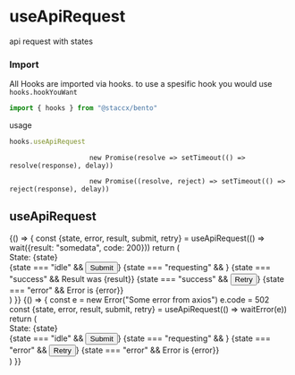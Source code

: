 
<Meta title="hooks|useApiRequest" component={useApiRequest} decorators={[withKnobs]}/>

# useApiRequest
api request with states

### Import
All Hooks are imported via hooks. to use a spesific hook you would
use ```hooks.hookYouWant```

```javascript
import { hooks } from "@staccx/bento"
```
usage
```javascript
hooks.useApiRequest
```

                        new Promise(resolve => setTimeout(() => resolve(response), delay))

                        new Promise((resolve, reject) => setTimeout(() => reject(response), delay))



## useApiRequest
<Preview>
  <Story name="Default">
   {() =>  {
   const {state, error, result, submit, retry} = useApiRequest(() => wait({result: "somedata", code: 200}))
   return (
        <div>
       <div>State: {state}</div>
  {state === "idle" && <Button onClick={submit}>Submit</Button>}
      {state === "requesting" && <Loading idleTime={0}/>}
      {state === "success" && <span>Result was {result}</span>}
      {state === "success" && <Button onClick={retry}>Retry</Button>}
      {state === "error" && <span>Error is {error}</span>}
        </div>
      )
   }}
  </Story>
</Preview>

<Preview>
  <Story name="Fail">
   {() =>  {
   const e = new Error("Some error from axios")
   e.code = 502
   const {state, error, result, submit, retry} = useApiRequest(() => waitError(e))
   return (
        <div>
  <div>State: {state}</div>
  {state === "idle" && <Button onClick={submit}>Submit</Button>}
      {state === "requesting" && <Loading idleTime={0}/>}
      {state === "error" && <Button onClick={retry}>Retry</Button>}
      {state === "error" && <span>Error is {error}</span>}
        </div>
      )
   }}
  </Story>
</Preview>



